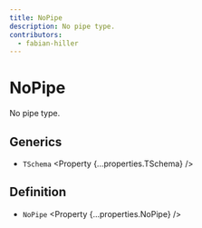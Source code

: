 ```yaml
---
title: NoPipe
description: No pipe type.
contributors:
  - fabian-hiller
---
```



# NoPipe

No pipe type.

## Generics

- `TSchema` <Property {...properties.TSchema} />

## Definition

- `NoPipe` <Property {...properties.NoPipe} />
